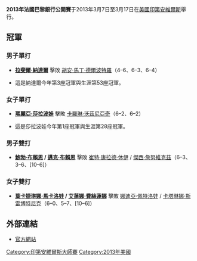 {{unreferenced|time=2013-08-26T07:07:26+00:00}}
{{noteTA
|G1=Tennis
|1=zh-hans:半决赛; zh-hk:準決賽; zh-tw:四強;
|2=zh-hans:四分之一决赛; zh-hk:半準決賽; zh-tw:八強;
}}
{{TennisEventInfo|2013|法国巴黎银行公开赛|
| date=3月7日 - 3月17日
| edition=38屆（ATP）/ 25屆（WTA）
| champms= {{flagicon|ESP}} [[拉斐爾·納達爾|拉斐爾·納達爾]]
| champws= {{flagicon|RUS}} [[瑪麗亞·莎拉波娃|瑪麗亞·莎拉波娃]]
| champmd= {{flagicon|USA}} [[鮑勃·布賴恩|鮑勃·布賴恩]] / {{flagicon|USA}} [[邁克·布賴恩|邁克·布賴恩]]
| champwd= {{flagicon|RUS}} [[葉卡捷琳娜·馬卡洛娃|葉卡捷琳娜·馬卡洛娃]] / {{flagicon|RUS}} [[艾蓮娜·費絲蓮娜|艾蓮娜·費絲蓮娜]]
}}
'''2013年法國巴黎銀行公開賽'''于2013年3月7日至3月17日在[[美國|美國]][[印第安維爾斯|印第安維爾斯]]舉行。

==冠軍==
===男子單打===
{{main|2013年法國巴黎銀行公開賽男子單打比賽}}
*{{flagicon|ESP}} '''[[拉斐爾·納達爾|拉斐爾·納達爾]]''' 擊敗 {{flagicon|ARG}} [[胡安·馬丁·德爾波特羅|胡安·馬丁·德爾波特羅]]（4–6、6–3、6–4）
*這是納達爾今年第3座冠軍與生涯第53座冠軍。

===女子單打===
{{main|2013年法國巴黎銀行公開賽女子單打比賽}}
*{{flagicon|RUS}} '''[[瑪麗亞·莎拉波娃|瑪麗亞·莎拉波娃]]''' 擊敗 {{flagicon|DEN}} [[卡羅琳·沃茲尼亞奇|卡羅琳·沃茲尼亞奇]]（6–2、6–2）
*這是莎拉波娃今年第1座冠軍與生涯第28座冠軍。

===男子雙打===
{{main|2013年法國巴黎銀行公開賽男子雙打比賽}}
*{{flagicon|USA}} '''[[鮑勃·布賴恩|鮑勃·布賴恩]] / {{flagicon|USA}} [[邁克·布賴恩|邁克·布賴恩]]''' 擊敗 {{flagicon|PHI}} [[崔特·康拉德·休伊|崔特·康拉德·休伊]] / {{flagicon|POL}} [[傑西·詹努維克茲|傑西·詹努維克茲]]（6–3、3–6、[10–6]）

===女子雙打===
{{main|2013年法國巴黎銀行公開賽女子雙打比賽}}
*{{flagicon|RUS}} '''[[葉卡捷琳娜·馬卡洛娃|葉卡捷琳娜·馬卡洛娃]] / {{flagicon|RUS}} [[艾蓮娜·費絲蓮娜|艾蓮娜·費絲蓮娜]]''' 擊敗 {{flagicon|IND}} [[娜迪亞·佩特洛娃|娜迪亞·佩特洛娃]] / {{flagicon|SLO}} [[卡塔琳娜·斯雷博特尼克|卡塔琳娜·斯雷博特尼克]]（6–0、5–7、[10–6]）

==外部連結==
*[https://web.archive.org/web/20100529230855/http://www.bnpparibasopen.org/ 官方網站]

{{印第安維爾斯大師賽}}

{{DEFAULTSORT:BNP Paribas Open}}

[[Category:印第安維爾斯大師賽|Category:印第安維爾斯大師賽]]
[[Category:2013年美國|Category:2013年美國]]